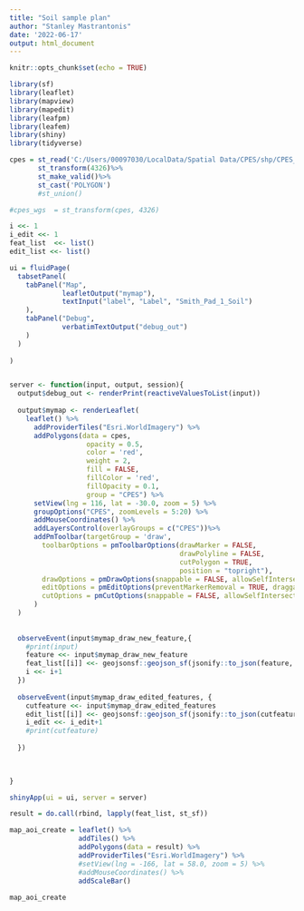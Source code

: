 ```yaml
---
title: "Soil sample plan"
author: "Stanley Mastrantonis"
date: '2022-06-17'
output: html_document
---
```


```r
knitr::opts_chunk$set(echo = TRUE)

library(sf)
library(leaflet)
library(mapview)
library(mapedit)
library(leafpm)
library(leafem)
library(shiny)
library(tidyverse)

```

```r
cpes = st_read('C:/Users/00097030/LocalData/Spatial Data/CPES/shp/CPES_ag.shp')%>%
       st_transform(4326)%>%
       st_make_valid()%>%
       st_cast('POLYGON')
       #st_union()

#cpes_wgs  = st_transform(cpes, 4326)

```


```r
i <<- 1
i_edit <<- 1
feat_list  <<- list()
edit_list <<- list()

ui = fluidPage(
  tabsetPanel(
    tabPanel("Map",
             leafletOutput("mymap"),
             textInput("label", "Label", "Smith_Pad_1_Soil")
    ),
    tabPanel("Debug",
             verbatimTextOutput("debug_out")
    )
  )
  
)


server <- function(input, output, session){
  output$debug_out <- renderPrint(reactiveValuesToList(input))
  
  output$mymap <- renderLeaflet(
    leaflet() %>%
      addProviderTiles("Esri.WorldImagery") %>%
      addPolygons(data = cpes,  
                   opacity = 0.5,
                   color = 'red',
                   weight = 2,
                   fill = FALSE,
                   fillColor = 'red',
                   fillOpacity = 0.1,
                   group = "CPES") %>%
      setView(lng = 116, lat = -30.0, zoom = 5) %>%
      groupOptions("CPES", zoomLevels = 5:20) %>%
      addMouseCoordinates() %>%
      addLayersControl(overlayGroups = c("CPES"))%>%
      addPmToolbar(targetGroup = 'draw',
        toolbarOptions = pmToolbarOptions(drawMarker = FALSE, 
                                          drawPolyline = FALSE,
                                          cutPolygon = TRUE,
                                          position = "topright"),
        drawOptions = pmDrawOptions(snappable = FALSE, allowSelfIntersection = FALSE),
        editOptions = pmEditOptions(preventMarkerRemoval = TRUE, draggable = TRUE),
        cutOptions = pmCutOptions(snappable = FALSE, allowSelfIntersection = FALSE)
      )
  )
  
  
  observeEvent(input$mymap_draw_new_feature,{
    #print(input)
    feature <<- input$mymap_draw_new_feature
    feat_list[[i]] <<- geojsonsf::geojson_sf(jsonify::to_json(feature, unbox = T))
    i <<- i+1
  })
  
  observeEvent(input$mymap_draw_edited_features, {
    cutfeature <<- input$mymap_draw_edited_features
    edit_list[[i]] <<- geojsonsf::geojson_sf(jsonify::to_json(cutfeature, unbox = T))
    i_edit <<- i_edit+1
    #print(cutfeature)
    
  })
  

  
}

shinyApp(ui = ui, server = server)
```

```r

result = do.call(rbind, lapply(feat_list, st_sf))

map_aoi_create = leaflet() %>% 
                 addTiles() %>% 
                 addPolygons(data = result) %>%
                 addProviderTiles("Esri.WorldImagery") %>%
                 #setView(lng = -166, lat = 58.0, zoom = 5) %>%
                 #addMouseCoordinates() %>%
                 addScaleBar()  
  
map_aoi_create



```

